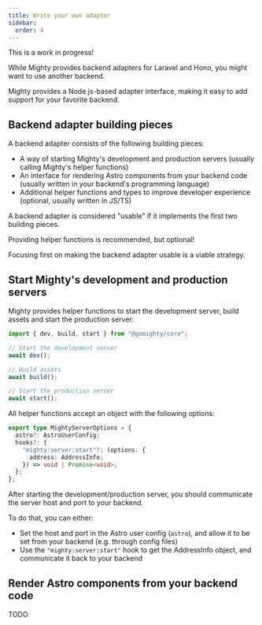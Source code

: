 ```yaml
---
title: Write your own adapter
sidebar:
  order: 4
---
```



<Aside>This is a work in progress!</Aside>

While Mighty provides backend adapters for Laravel and Hono, you might want to use another backend.

Mighty provides a Node.js-based adapter interface, making it easy to add support for your favorite backend.

## Backend adapter building pieces

A backend adapter consists of the following building pieces:

- A way of starting Mighty's development and production servers (usually calling Mighty's helper functions)
- An interface for rendering Astro components from your backend code (usually written in your backend's programming language)
- Additional helper functions and types to improve developer experience (optional, usually written in JS/TS)

A backend adapter is considered "usable" if it implements the first two building pieces.

<Aside>
Providing helper functions is recommended, but optional!

Focusing first on making the backend adapter usable is a viable strategy.

</Aside>

## Start Mighty's development and production servers

Mighty provides helper functions to start the development server, build assets and start the production server:

```ts
import { dev, build, start } from "@gomighty/core";

// Start the development server
await dev();

// Build assets
await build();

// Start the production server
await start();
```

All helper functions accept an object with the following options:

```ts
export type MightyServerOptions = {
  astro?: AstroUserConfig;
  hooks?: {
    "mighty:server:start"?: (options: {
      address: AddressInfo;
    }) => void | Promise<void>;
  };
};
```

After starting the development/production server, you should communicate the server host and port to your backend.

To do that, you can either:

- Set the host and port in the Astro user config (`astro`), and allow it to be set from your backend (e.g. through config files)
- Use the `"mighty:server:start"` hook to get the AddressInfo object, and communicate it back to your backend

## Render Astro components from your backend code

TODO
